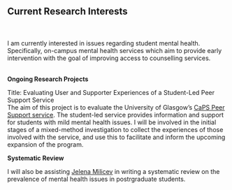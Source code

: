 <br>
<br>


## Current Research Interests

<br>
<br>
I am currently interested in issues regarding student mental health. Specifically, on-campus mental health services which aim to provide early intervention with the goal of improving access to counselling services.
<br>
<br>

**Ongoing Research Projects** <br>

Title: Evaluating User and Supporter Experiences of a Student-Led Peer Support Service <br>
The aim of this project is to evaluate the University of Glasgow's [CaPS Peer Support service](https://www.gla.ac.uk/myglasgow/counselling/peersupport/). The student-led service provides information and support for students with mild mental health issues. I will be involved in the initial stages of a mixed-method investigation to collect the experiences of those involved with the service, and use this to facilitate and inform the upcoming expansion of the program.


**Systematic Review** <br>

I will also be assisting [Jelena Milicev](http://www.psy.gla.ac.uk/staff/?id=JM010) in writing a systematic review on the prevalence of mental health issues in postrgraduate students.
